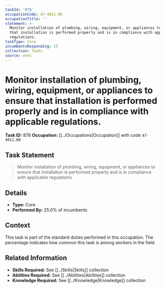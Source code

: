 ```yaml
---
taskId: '878'
occupationCode: 47-4011.00
occupationTitle: ''
statement: >-
  Monitor installation of plumbing, wiring, equipment, or appliances to ensure
  that installation is performed properly and is in compliance with applicable
  regulations.
taskType: Core
incumbentsResponding: 25
collection: Tasks
source: onet
---
```

# Monitor installation of plumbing, wiring, equipment, or appliances to ensure that installation is performed properly and is in compliance with applicable regulations.

**Task ID:** 878
**Occupation:** [[../Occupations|Occupation]] with code `47-4011.00`

## Task Statement

> Monitor installation of plumbing, wiring, equipment, or appliances to ensure that installation is performed properly and is in compliance with applicable regulations.

## Details

- **Type:** Core
- **Performed By:** 25.0% of incumbents

## Context

This task is part of the standard duties performed in this occupation. The percentage indicates how common this task is among workers in the field.

## Related Information

- **Skills Required:** See [[../Skills|Skills]] collection
- **Abilities Required:** See [[../Abilities|Abilities]] collection
- **Knowledge Required:** See [[../Knowledge|Knowledge]] collection
